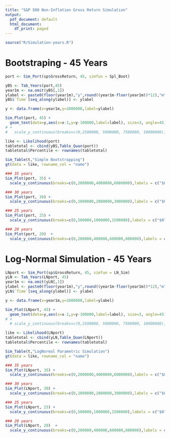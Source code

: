 ```yaml
---
title: "S&P 500 Non-Inflation Gross Return Simulation"
output:
  pdf_document: default
  html_document:
    df_print: paged
---
```


```r
source("R/Simulation-years.R")
```

# Bootstraping - 45 Years

```r
port <- Sim_Port(sp$GrossReturn, 45, simfun = Spl_Boot)

yBS <- Tab_Years(port,45)
year1m <- na.omit(yBS[,1])
ylabel <- paste0(floor(year1m),"y",round((year1m-floor(year1m))*12),"m")
yBS$`Time`[seq_along(ylabel)] <- ylabel

y <- data.frame(x=year1m,y=1000000,label=ylabel)
```

```r
Sim_Plot(port, 45) +
  geom_text(data=y,aes(x=x-1,y=y-100000,label=label), size=3, angle=45)
# +
#   scale_y_continuous(breaks=c(0,2500000, 5000000, 7500000, 10000000),labels = c("$0", "$2,500,000", "$5,000,000", "$7,500,000", "$10,000,000"))
```
```r
like <- Likelihood(port)
tabletotal <- cbind(yBS,Table_Quan(port))
tabletotal$Percentile <- rownames(tabletotal)
```
```r
Sim_Table(t,"Simple Bootstrapping")
gt(data = like, rowname_col = "name") 
```


```r
### 35 years
Sim_Plot(port, 35) +
  scale_y_continuous(breaks=c(0,2000000,4000000,6000000),labels = c("$0", "$2,000,000", "$4,000,000", "$6,000,000"))
```


```r
### 30 years
Sim_Plot(port, 30) +
  scale_y_continuous(breaks=c(0,1000000,2000000,3000000),labels = c("$0", "$1,000,000", "$2,000,000", "$3,000,000"))
```

```r
### 25 years
Sim_Plot(port, 25) +
  scale_y_continuous(breaks=c(0,500000,1000000,1500000),labels = c("$0", "$500,000", "$1,000,000", "$1,500,000"))
```


```r
### 20 years
Sim_Plot(port, 20)  +
  scale_y_continuous(breaks=c(0,200000,400000,600000,800000),labels = c("$0", "$200,000", "$400,000", "$600,000","$800,000"))
```

# Log-Normal Simulation - 45 Years

```r
LNport <- Sim_Port(sp$GrossReturn, 45, simfun = LN_Sim)
yLN <- Tab_Years(LNport, 45)
year1m <- na.omit(yLN[,1])
ylabel <- paste0(floor(year1m),"y",round((year1m-floor(year1m))*12),"m")
yLN$`Time`[seq_along(ylabel)] <- ylabel

y <- data.frame(x=year1m,y=1000000,label=ylabel)
```

```r
Sim_Plot(LNport, 45) +
  geom_text(data=y,aes(x=x-1,y=y-100000,label=label), size=3, angle=45)
# +
  # scale_y_continuous(breaks=c(0,2500000, 5000000, 7500000, 10000000),labels = c("$0", "$2,500,000", "$5,000,000", "$7,500,000", "$10,000,000"))
```
```r
like <- Likelihood(LNport)
tabletotal <- cbind(yLN,Table_Quan(LNport))
tabletotal$Percentile <- rownames(tabletotal)
```
```r
Sim_Table(t,"LogNormal Parametric Simulation")
gt(data = like, rowname_col = "name")
```

```r
### 35 years
Sim_Plot(LNport, 35) +
  scale_y_continuous(breaks=c(0,2000000,4000000,6000000),labels = c("$0", "$2,000,000", "$4,000,000", "$6,000,000"))
```

```r
### 30 years
Sim_Plot(LNport, 30) +
  scale_y_continuous(breaks=c(0,1000000,2000000,3000000),labels = c("$0", "$1,000,000", "$2,000,000", "$3,000,000"))
```

```r
### 25 years
Sim_Plot(LNport, 25) +
  scale_y_continuous(breaks=c(0,500000,1000000,1500000),labels = c("$0", "$500,000", "$1,000,000", "$1,500,000"))
```

```r
### 20 years
Sim_Plot(LNport, 20)  +
  scale_y_continuous(breaks=c(0,200000,400000,600000,800000),labels = c("$0", "$200,000", "$400,000", "$600,000","$800,000"))
```
